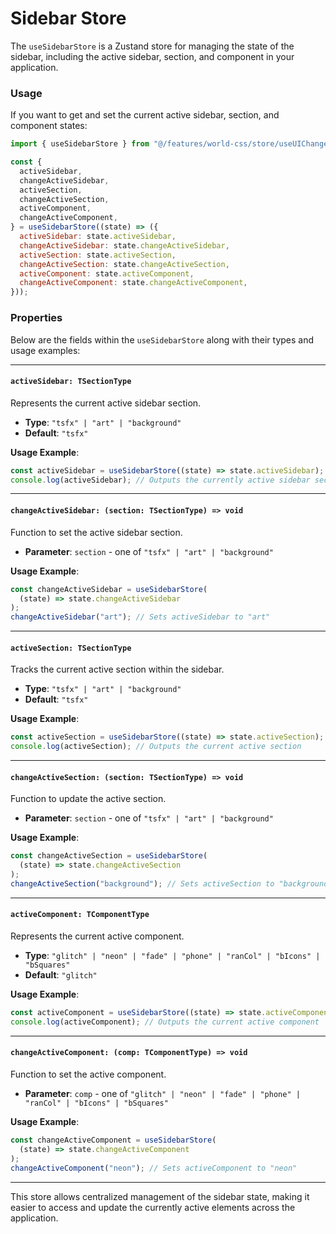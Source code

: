 
<Meta title="World of CSS Effects/Store/Sidebar Store" />

# Sidebar Store

The `useSidebarStore` is a Zustand store for managing the state of the sidebar, including the active sidebar, section, and component in your application.

### Usage

If you want to get and set the current active sidebar, section, and component states:

```js
import { useSidebarStore } from "@/features/world-css/store/useUIChange";

const {
  activeSidebar,
  changeActiveSidebar,
  activeSection,
  changeActiveSection,
  activeComponent,
  changeActiveComponent,
} = useSidebarStore((state) => ({
  activeSidebar: state.activeSidebar,
  changeActiveSidebar: state.changeActiveSidebar,
  activeSection: state.activeSection,
  changeActiveSection: state.changeActiveSection,
  activeComponent: state.activeComponent,
  changeActiveComponent: state.changeActiveComponent,
}));
```

### Properties

Below are the fields within the `useSidebarStore` along with their types and usage examples:

---

#### `activeSidebar: TSectionType`

Represents the current active sidebar section.

- **Type**: `"tsfx" | "art" | "background"`
- **Default**: `"tsfx"`

**Usage Example**:

```js
const activeSidebar = useSidebarStore((state) => state.activeSidebar);
console.log(activeSidebar); // Outputs the currently active sidebar section
```

---

#### `changeActiveSidebar: (section: TSectionType) => void`

Function to set the active sidebar section.

- **Parameter**: `section` - one of `"tsfx" | "art" | "background"`

**Usage Example**:

```js
const changeActiveSidebar = useSidebarStore(
  (state) => state.changeActiveSidebar
);
changeActiveSidebar("art"); // Sets activeSidebar to "art"
```

---

#### `activeSection: TSectionType`

Tracks the current active section within the sidebar.

- **Type**: `"tsfx" | "art" | "background"`
- **Default**: `"tsfx"`

**Usage Example**:

```js
const activeSection = useSidebarStore((state) => state.activeSection);
console.log(activeSection); // Outputs the current active section
```

---

#### `changeActiveSection: (section: TSectionType) => void`

Function to update the active section.

- **Parameter**: `section` - one of `"tsfx" | "art" | "background"`

**Usage Example**:

```js
const changeActiveSection = useSidebarStore(
  (state) => state.changeActiveSection
);
changeActiveSection("background"); // Sets activeSection to "background"
```

---

#### `activeComponent: TComponentType`

Represents the current active component.

- **Type**: `"glitch" | "neon" | "fade" | "phone" | "ranCol" | "bIcons" | "bSquares"`
- **Default**: `"glitch"`

**Usage Example**:

```js
const activeComponent = useSidebarStore((state) => state.activeComponent);
console.log(activeComponent); // Outputs the current active component
```

---

#### `changeActiveComponent: (comp: TComponentType) => void`

Function to set the active component.

- **Parameter**: `comp` - one of `"glitch" | "neon" | "fade" | "phone" | "ranCol" | "bIcons" | "bSquares"`

**Usage Example**:

```js
const changeActiveComponent = useSidebarStore(
  (state) => state.changeActiveComponent
);
changeActiveComponent("neon"); // Sets activeComponent to "neon"
```

---

This store allows centralized management of the sidebar state, making it easier to access and update the currently active elements across the application.
